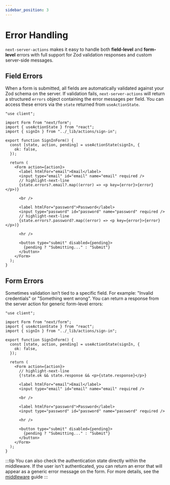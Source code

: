 ```yaml
---
sidebar_position: 3
---
```


# Error Handling
`next-server-actions` makes it easy to handle both **field-level** and **form-level** errors with full support for Zod validation responses and custom server-side messages.

## Field Errors
When a form is submitted, all fields are automatically validated against your Zod schema on the server. If validation fails, `next-server-actions` will return a structured `errors` object containing the error messages per field.
You can access these errors via the `state` returned from `useActionState`.

```tsx title="app/_components/sign-in.form.tsx"
"use client";

import Form from "next/form";
import { useActionState } from "react";
import { signIn } from "../_lib/actions/sign-in";

export function SignInForm() {
  const [state, action, pending] = useActionState(signIn, {
    ok: false,
  });

  return (
    <Form action={action}>
      <label htmlFor="email">Email</label>
      <input type="email" id="email" name="email" required />
      // highlight-next-line
      {state.errors?.email?.map((error) => <p key={error}>{error}</p>)}

      <br />

      <label htmlFor="password">Password</label>
      <input type="password" id="password" name="password" required />
      // highlight-next-line
      {state.errors?.password?.map((error) => <p key={error}>{error}</p>)}

      <hr />

      <button type="submit" disabled={pending}>
        {pending ? "Submitting..." : "Submit"}
      </button>
    </Form>
  );
}
```

## Form Errors
Sometimes validation isn’t tied to a specific field. For example: "Invalid credentials" or "Something went wrong".
You can return a response from the server action for generic form-level errors:

```tsx title="app/_components/sign-in.form.tsx"
"use client";

import Form from "next/form";
import { useActionState } from "react";
import { signIn } from "../_lib/actions/sign-in";

export function SignInForm() {
  const [state, action, pending] = useActionState(signIn, {
    ok: false,
  });

  return (
    <Form action={action}>
      // highlight-next-line
      {!state.ok && state.response && <p>{state.response}</p>}

      <label htmlFor="email">Email</label>
      <input type="email" id="email" name="email" required />

      <br />

      <label htmlFor="password">Password</label>
      <input type="password" id="password" name="password" required />

      <hr />

      <button type="submit" disabled={pending}>
        {pending ? "Submitting..." : "Submit"}
      </button>
    </Form>
  );
}
```

:::tip
You can also check the authentication state directly within the middleware. If the user isn't authenticated, you can return an error that will appear as a generic error message on the form. For more details, see the [middleware](./middleware.mdx) guide
:::
